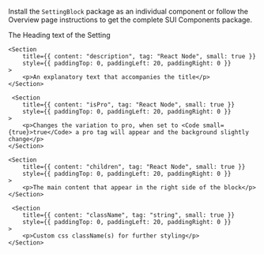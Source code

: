 
<Section
	title="Installation"
	contained={true}
	style={{ paddingTop: 20, paddingBottom: 0 }}
>
	<p>
		Install the <Code small={true}>SettingBlock</Code> package as an individual
		component or follow the Overview page instructions to get the complete SUI
		Components package.
	</p>
</Section>

<Section title="Props" border={true}>
	<Section
		title={{ content: "title*", tag: "React Node", small: true }}
		style={{ paddingTop: 0, paddingLeft: 20, paddingRight: 0 }}
	>
		<p>The Heading text of the Setting</p>
	</Section>

    <Section
    	title={{ content: "description", tag: "React Node", small: true }}
    	style={{ paddingTop: 0, paddingLeft: 20, paddingRight: 0 }}
    >
    	<p>An explanatory text that accompanies the title</p>
    </Section>

     <Section
    	title={{ content: "isPro", tag: "React Node", small: true }}
    	style={{ paddingTop: 0, paddingLeft: 20, paddingRight: 0 }}
    >
    	<p>Changes the variation to pro, when set to <Code small={true}>true</Code> a pro tag will appear and the background slightly change</p>
    </Section>

    <Section
    	title={{ content: "children", tag: "React Node", small: true }}
    	style={{ paddingTop: 0, paddingLeft: 20, paddingRight: 0 }}
    >
    	<p>The main content that appear in the right side of the block</p>
    </Section>

     <Section
    	title={{ content: "className", tag: "string", small: true }}
    	style={{ paddingTop: 0, paddingLeft: 20, paddingRight: 0 }}
    >
    	<p>Custom css className(s) for further styling</p>
    </Section>

</Section>
